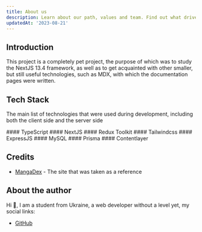 ```yaml
---
title: About us
description: Learn about our path, values and team. Find out what drives us to strive for excellence and innovation in everything we do.
updatedAt: '2023-08-21'
---
```


## Introduction

This project is a completely pet project, the purpose of which was to study the NextJS 13.4 framework, as well as to get acquainted with other smaller, but still useful technologies, such as MDX, with which the documentation pages were written.

## Tech Stack

The main list of technologies that were used during development, including both the client side and the server side

<div className='grid grid-cols-1 md:grid-cols-2 gap-4'>
  <Card href='https://www.typescriptlang.org/'> 
    #### TypeScript 
  </Card>
  <Card href='https://nextjs.org/'>
    #### NextJS
  </Card>
  <Card href='https://redux-toolkit.js.org/'>
    #### Redux Toolkit
  </Card>
  <Card href='https://tailwindcss.com/'>
    #### Tailwindcss
  </Card>
  <Card href='https://expressjs.com/'>
    #### ExpressJS
  </Card>
  <Card href='https://www.mysql.com/'>
    #### MySQL
  </Card>
  <Card href='https://www.prisma.io/'>
    #### Prisma
  </Card>
  <Card href='https://contentlayer.dev/'>
    #### Contentlayer 
  </Card>
</div>

## Credits

- [MangaDex](https://mangadex.org/) - The site that was taken as a reference

## About the author

Hi 👋, I am a student from Ukraine, a web developer without a level yet, my social links:

- [GitHub](https://github.com/EDMIGHT)
